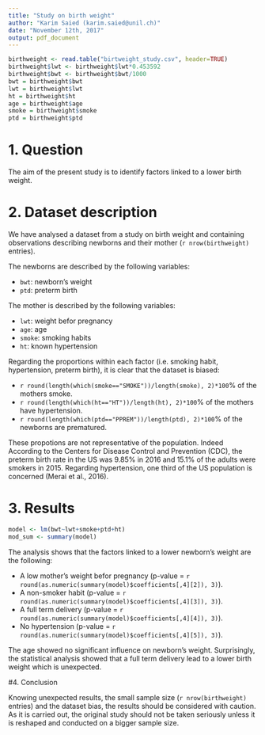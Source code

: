 ---
title: "Study on birth weight"
author: "Karim Saied (karim.saied@unil.ch)"
date: "November 12th, 2017"
output: pdf_document
---

```{r, echo=FALSE}
birthweight <- read.table("birtweight_study.csv", header=TRUE)
birthweight$lwt <- birthweight$lwt*0.453592
birthweight$bwt <- birthweight$bwt/1000
bwt = birthweight$bwt
lwt = birthweight$lwt
ht = birthweight$ht 
age = birthweight$age
smoke = birthweight$smoke
ptd = birthweight$ptd
```

# 1. Question

The aim of the present study is to identify factors linked to a lower birth weight.

# 2. Dataset description

We have analysed a dataset from a study on birth weight and containing observations describing newborns and their mother (`r nrow(birthweight)` entries). 

The newborns are described by the following variables:

- `bwt`: newborn's weight 
- `ptd`: preterm birth 

The mother is described by the following variables:

- `lwt`: weight befor pregnancy 
- `age`: age 
- `smoke`: smoking habits 
- `ht`: known hypertension 

Regarding the proportions within each factor (i.e. smoking habit, hypertension, preterm birth), it is clear that the dataset is biased:

- `r round(length(which(smoke=="SMOKE"))/length(smoke), 2)*100`% of the mothers smoke.
- `r round(length(which(ht=="HT"))/length(ht), 2)*100`% of the mothers have hypertension.
- `r round(length(which(ptd=="PPREM"))/length(ptd), 2)*100`% of the newborns are prematured.

These propotions are not representative of the population. Indeed According to the Centers for Disease Control and Prevention (CDC), the preterm birth rate in the US was 9.85% in 2016 and 15.1% of the adults were smokers in 2015. Regarding hypertension, one third of the US population is concerned (Merai et al., 2016).

# 3. Results

```{r, echo=FALSE, fig.height=6}
model <- lm(bwt~lwt+smoke+ptd+ht)
mod_sum <- summary(model)
```

The analysis shows that the factors linked to a lower newborn's weight are the following:

- A low mother's weight befor pregnancy (p-value = `r round(as.numeric(summary(model)$coefficients[,4][2]), 3)`).
- A non-smoker habit (p-value = `r round(as.numeric(summary(model)$coefficients[,4][3]), 3)`).
- A full term delivery (p-value = `r round(as.numeric(summary(model)$coefficients[,4][4]), 3)`).
- No hypertension (p-value = `r round(as.numeric(summary(model)$coefficients[,4][5]), 3)`).

The age showed no significant influence on newborn's weight. Surprisingly, the statistical analysis showed that a full term delivery lead to a lower birth weight which is unexpected.

#4. Conclusion

Knowing unexpected results, the small sample size (`r nrow(birthweight)` entries) and the dataset bias, the results should be considered with caution. As it is carried out, the original study should not be taken seriously unless it is reshaped and conducted on a bigger sample size.